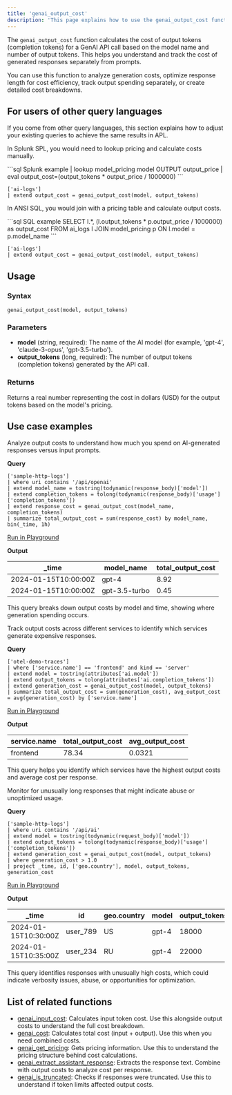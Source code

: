 ```yaml
---
title: 'genai_output_cost'
description: 'This page explains how to use the genai_output_cost function in APL.'
---
```


The `genai_output_cost` function calculates the cost of output tokens (completion tokens) for a GenAI API call based on the model name and number of output tokens. This helps you understand and track the cost of generated responses separately from prompts.

You can use this function to analyze generation costs, optimize response length for cost efficiency, track output spending separately, or create detailed cost breakdowns.

## For users of other query languages

If you come from other query languages, this section explains how to adjust your existing queries to achieve the same results in APL.

<AccordionGroup>
<Accordion title="Splunk SPL users">

In Splunk SPL, you would need to lookup pricing and calculate costs manually.

<CodeGroup>
```sql Splunk example
| lookup model_pricing model OUTPUT output_price
| eval output_cost=(output_tokens * output_price / 1000000)
```

```kusto APL equivalent
['ai-logs']
| extend output_cost = genai_output_cost(model, output_tokens)
```
</CodeGroup>

</Accordion>
<Accordion title="ANSI SQL users">

In ANSI SQL, you would join with a pricing table and calculate output costs.

<CodeGroup>
```sql SQL example
SELECT 
  l.*,
  (l.output_tokens * p.output_price / 1000000) as output_cost
FROM ai_logs l
JOIN model_pricing p ON l.model = p.model_name
```

```kusto APL equivalent
['ai-logs']
| extend output_cost = genai_output_cost(model, output_tokens)
```
</CodeGroup>

</Accordion>
</AccordionGroup>

## Usage

### Syntax

```kusto
genai_output_cost(model, output_tokens)
```

### Parameters

- **model** (string, required): The name of the AI model (for example, 'gpt-4', 'claude-3-opus', 'gpt-3.5-turbo').
- **output_tokens** (long, required): The number of output tokens (completion tokens) generated by the API call.

### Returns

Returns a real number representing the cost in dollars (USD) for the output tokens based on the model's pricing.

## Use case examples

<Tabs>
<Tab title="Log analysis">

Analyze output costs to understand how much you spend on AI-generated responses versus input prompts.

**Query**

```kusto
['sample-http-logs']
| where uri contains '/api/openai'
| extend model_name = tostring(todynamic(response_body)['model'])
| extend completion_tokens = tolong(todynamic(response_body)['usage']['completion_tokens'])
| extend response_cost = genai_output_cost(model_name, completion_tokens)
| summarize total_output_cost = sum(response_cost) by model_name, bin(_time, 1h)
```

[Run in Playground](https://play.axiom.co/axiom-play-qf1k/query?initForm=%7B%22apl%22%3A%22%5B'sample-http-logs'%5D%20%7C%20where%20uri%20contains%20'%2Fapi%2Fopenai'%20%7C%20extend%20model_name%20%3D%20tostring(todynamic(response_body)%5B'model'%5D)%20%7C%20extend%20completion_tokens%20%3D%20tolong(todynamic(response_body)%5B'usage'%5D%5B'completion_tokens'%5D)%20%7C%20extend%20response_cost%20%3D%20genai_output_cost(model_name%2C%20completion_tokens)%20%7C%20summarize%20total_output_cost%20%3D%20sum(response_cost)%20by%20model_name%2C%20bin(_time%2C%201h)%22%7D)

**Output**

| _time | model_name | total_output_cost |
|-------|------------|-------------------|
| 2024-01-15T10:00:00Z | gpt-4 | 8.92 |
| 2024-01-15T10:00:00Z | gpt-3.5-turbo | 0.45 |

This query breaks down output costs by model and time, showing where generation spending occurs.

</Tab>
<Tab title="OpenTelemetry traces">

Track output costs across different services to identify which services generate expensive responses.

**Query**

```kusto
['otel-demo-traces']
| where ['service.name'] == 'frontend' and kind == 'server'
| extend model = tostring(attributes['ai.model'])
| extend output_tokens = tolong(attributes['ai.completion_tokens'])
| extend generation_cost = genai_output_cost(model, output_tokens)
| summarize total_output_cost = sum(generation_cost), avg_output_cost = avg(generation_cost) by ['service.name']
```

[Run in Playground](https://play.axiom.co/axiom-play-qf1k/query?initForm=%7B%22apl%22%3A%22%5B'otel-demo-traces'%5D%20%7C%20where%20%5B'service.name'%5D%20%3D%3D%20'frontend'%20and%20kind%20%3D%3D%20'server'%20%7C%20extend%20model%20%3D%20tostring(attributes%5B'ai.model'%5D)%20%7C%20extend%20output_tokens%20%3D%20tolong(attributes%5B'ai.completion_tokens'%5D)%20%7C%20extend%20generation_cost%20%3D%20genai_output_cost(model%2C%20output_tokens)%20%7C%20summarize%20total_output_cost%20%3D%20sum(generation_cost)%2C%20avg_output_cost%20%3D%20avg(generation_cost)%20by%20%5B'service.name'%5D%22%7D)

**Output**

| service.name | total_output_cost | avg_output_cost |
|--------------|-------------------|-----------------|
| frontend | 78.34 | 0.0321 |

This query helps you identify which services have the highest output costs and average cost per response.

</Tab>
<Tab title="Security logs">

Monitor for unusually long responses that might indicate abuse or unoptimized usage.

**Query**

```kusto
['sample-http-logs']
| where uri contains '/api/ai'
| extend model = tostring(todynamic(request_body)['model'])
| extend output_tokens = tolong(todynamic(response_body)['usage']['completion_tokens'])
| extend generation_cost = genai_output_cost(model, output_tokens)
| where generation_cost > 1.0
| project _time, id, ['geo.country'], model, output_tokens, generation_cost
```

[Run in Playground](https://play.axiom.co/axiom-play-qf1k/query?initForm=%7B%22apl%22%3A%22%5B'sample-http-logs'%5D%20%7C%20where%20uri%20contains%20'%2Fapi%2Fai'%20%7C%20extend%20model%20%3D%20tostring(todynamic(request_body)%5B'model'%5D)%20%7C%20extend%20output_tokens%20%3D%20tolong(todynamic(response_body)%5B'usage'%5D%5B'completion_tokens'%5D)%20%7C%20extend%20generation_cost%20%3D%20genai_output_cost(model%2C%20output_tokens)%20%7C%20where%20generation_cost%20%3E%201.0%20%7C%20project%20_time%2C%20id%2C%20%5B'geo.country'%5D%2C%20model%2C%20output_tokens%2C%20generation_cost%22%7D)

**Output**

| _time | id | geo.country | model | output_tokens | generation_cost |
|-------|----|--------------|---------| -------------|----------------|
| 2024-01-15T10:30:00Z | user_789 | US | gpt-4 | 18000 | 1.08 |
| 2024-01-15T10:35:00Z | user_234 | RU | gpt-4 | 22000 | 1.32 |

This query identifies responses with unusually high costs, which could indicate verbosity issues, abuse, or opportunities for optimization.

</Tab>
</Tabs>

## List of related functions

- [genai_input_cost](/apl/scalar-functions/genai-functions/genai-input-cost): Calculates input token cost. Use this alongside output costs to understand the full cost breakdown.
- [genai_cost](/apl/scalar-functions/genai-functions/genai-cost): Calculates total cost (input + output). Use this when you need combined costs.
- [genai_get_pricing](/apl/scalar-functions/genai-functions/genai-get-pricing): Gets pricing information. Use this to understand the pricing structure behind cost calculations.
- [genai_extract_assistant_response](/apl/scalar-functions/genai-functions/genai-extract-assistant-response): Extracts the response text. Combine with output costs to analyze cost per response.
- [genai_is_truncated](/apl/scalar-functions/genai-functions/genai-is-truncated): Checks if responses were truncated. Use this to understand if token limits affected output costs.

